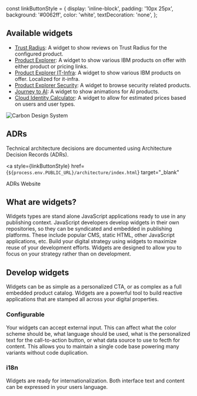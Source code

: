 const linkButtonStyle = {
  display: 'inline-block',
  padding: '10px 25px',
  background: '#0062ff',
  color: 'white',
  textDecoration: 'none',
};

<Meta title="Documentation/Introduction" />

## Available widgets

- [Trust Radius](/story/widgets-trust-radius-widget--page): A widget to show reviews on Trust Radius for the configured product.
- [Product Explorer](/story/widgets-product-explorer-widget--page): A widget to show various IBM products on offer with either product or pricing links.
- [Product Explorer IT-Infra](/story/widgets-product-explorer-it-infra-widget--page): A widget to show various IBM products on offer. Localized for it-infra.
- [Product Explorer Security](/story/widgets-product-explorer-security-widget--page): A widget to browse security related products.
- [Journey to AI](/story/widgets-journey-to-ai-widget--page): A widget to show animations for AI products.
- [Cloud Identity Calculator](/story/widgets-cloud-identity-calculator-widget--page): A widget to allow for estimated prices based on users and user types.

<img src={headerImg} alt="Carbon Design System" />

## ADRs

Technical architecture decisions are documented using Architecture Decision Records (ADRs).

<a
  style={linkButtonStyle}
  href={`${process.env.PUBLIC_URL}/architecture/index.html`}
  target="_blank"
>
  ADRs Website
</a>

## What are widgets?

Widgets types are stand alone JavaScript applications ready to use in any
publishing context. JavaScript developers develop widgets in their own
repositories, so they can be syndicated and embedded in publishing
platforms. These include popular CMS, static HTML, other JavaScript
applications, etc. Build your digital strategy using widgets to maximize
reuse of your development efforts. Widgets are designed to allow you to
focus on your strategy rather than on development.

## Develop widgets

Widgets can be as simple as a personalized CTA, or as complex as a full
embedded product catalog. Widgets are a powerful tool to build reactive
applications that are stamped all across your digital properties.

### Configurable

Your widgets can accept external input. This can affect what the color
scheme should be, what language should be used, what is the personalized
text for the call-to-action button, or what data source to use to fecth
for content. This allows you to maintain a single code base powering many
variants without code duplication.

### i18n

Widgets are ready for internationalization. Both interface text and
content can be expressed in your users language.

